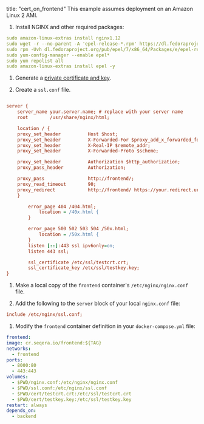 title: "cert_on_frontend"
This example assumes deployment on an Amazon Linux 2 AMI.

1.  Install NGINX and other required packages:

   ```yml
   sudo amazon-linux-extras install nginx1.12
   sudo wget -r --no-parent -A 'epel-release-*.rpm' https://dl.fedoraproject.org/pub/epel/7/x86_64/Packages/e/
   sudo rpm -Uvh dl.fedoraproject.org/pub/epel/7/x86_64/Packages/e/epel-release-*.rpm
   sudo yum-config-manager --enable epel*
   sudo yum repolist all
   sudo amazon-linux-extras install epel -y
   ```

1.  Generate a [private certificate and key](https://www.digitalocean.com/community/tutorials/openssl-essentials-working-with-ssl-certificates-private-keys-and-csrs).

1.  Create a `ssl.conf` file.

   ```ini

   server {
       server_name your.server.name; # replace with your server name
       root        /usr/share/nginx/html;

       location / {
       proxy_set_header          Host $host;
       proxy_set_header          X-Forwarded-For $proxy_add_x_forwarded_for;
       proxy_set_header          X-Real-IP $remote_addr;
       proxy_set_header          X-Forwarded-Proto $scheme;

       proxy_set_header          Authorization $http_authorization;
       proxy_pass_header         Authorization;

       proxy_pass                http://frontend/;
       proxy_read_timeout        90;
       proxy_redirect            http://frontend/ https://your.redirect.url/;
       }

           error_page 404 /404.html;
               location = /40x.html {
           }

           error_page 500 502 503 504 /50x.html;
               location = /50x.html {
           }
           listen [::]:443 ssl ipv6only=on;
           listen 443 ssl;

           ssl_certificate /etc/ssl/testcrt.crt;
           ssl_certificate_key /etc/ssl/testkey.key;
   }

   ```

1.  Make a local copy of the `frontend` container's `/etc/nginx/nginx.conf` file.

1.  Add the following to the `server` block of your local `nginx.conf` file:

   ```ini
   include /etc/nginx/ssl.conf;
   ```

1.  Modify the `frontend` container definition in your `docker-compose.yml` file:

   ```yml
   frontend:
   image: cr.seqera.io/frontend:${TAG}
   networks:
     - frontend
   ports:
     - 8000:80
     - 443:443
   volumes:
     - $PWD/nginx.conf:/etc/nginx/nginx.conf
     - $PWD/ssl.conf:/etc/nginx/ssl.conf
     - $PWD/cert/testcrt.crt:/etc/ssl/testcrt.crt
     - $PWD/cert/testkey.key:/etc/ssl/testkey.key
   restart: always
   depends_on:
     - backend
   ```
